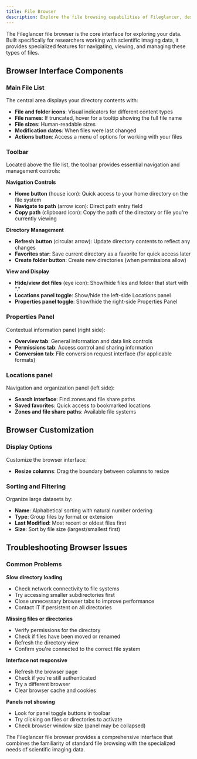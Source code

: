 ```yaml
---
title: File Browser
description: Explore the file browsing capabilities of Fileglancer, designed specifically for scientific imaging data.
---
```




The Fileglancer file browser is the core interface for exploring your data. Built specifically for researchers working with scientific imaging data, it provides specialized features for navigating, viewing, and managing these types of files.

## Browser Interface Components

<StyledImage
lightSrc={lightFileBrowser}
darkSrc={darkFileBrowser}
alt="Annotated screenshot of the Fileglancer file browser interface, showing the main file list, toolbar, properties panel, and locations panel."
/>

### Main File List

The central area displays your directory contents with:

- **File and folder icons**: Visual indicators for different content types
- **File names**: If truncated, hover for a tooltip showing the full file name
- **File sizes**: Human-readable sizes
- **Modification dates**: When files were last changed
- **Actions button**: Access a menu of options for working with your files

### Toolbar

Located above the file list, the toolbar provides essential navigation and management controls:

**Navigation Controls**
- **Home button** (house icon): Quick access to your home directory on the file system
- **Navigate to path** (arrow icon): Direct path entry field
- **Copy path** (clipboard icon): Copy the path of the directory or file you're currently viewing

**Directory Management**
- **Refresh button** (circular arrow): Update directory contents to reflect any changes
- **Favorites star**: Save current directory as a favorite for quick access later
- **Create folder button**: Create new directories (when permissions allow)

**View and Display**
- **Hide/view dot files** (eye icon): Show/hide files and folder that start with "."
- **Locations panel toggle**: Show/hide the left-side Locations panel
- **Properties panel toggle**: Show/hide the right-side Properties Panel

### Properties Panel

Contextual information panel (right side):

- **Overview tab**: General information and data link controls
- **Permissions tab**: Access control and sharing information
- **Conversion tab**: File conversion request interface (for applicable formats)

### Locations panel

Navigation and organization panel (left side):

- **Search interface**: Find zones and file share paths
- **Saved favorites**: Quick access to bookmarked locations
- **Zones and file share paths**: Available file systems

## Browser Customization

### Display Options

Customize the browser interface:

- **Resize columns**: Drag the boundary between columns to resize

### Sorting and Filtering
Organize large datasets by:

- **Name**: Alphabetical sorting with natural number ordering
- **Type**: Group files by format or extension
- **Last Modified**: Most recent or oldest files first
- **Size**: Sort by file size (largest/smallest first)

## Troubleshooting Browser Issues

### Common Problems

**Slow directory loading**
- Check network connectivity to file systems
- Try accessing smaller subdirectories first
- Close unnecessary browser tabs to improve performance
- Contact IT if persistent on all directories

**Missing files or directories**
- Verify permissions for the directory
- Check if files have been moved or renamed
- Refresh the directory view
- Confirm you're connected to the correct file system

**Interface not responsive**
- Refresh the browser page
- Check if you're still authenticated
- Try a different browser
- Clear browser cache and cookies

**Panels not showing**
- Look for panel toggle buttons in toolbar
- Try clicking on files or directories to activate
- Check browser window size (panel may be collapsed)

The Fileglancer file browser provides a comprehensive interface that combines the familiarity of standard file browsing with the specialized needs of scientific imaging data.